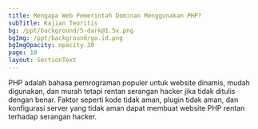 ```yaml
---
title: Mengapa Web Pemerintah Dominan Menggunakan PHP?
subTitle: Kajian Teoritis
bg: /ppt/background/5-dark@1.5x.png
bgImg: /ppt/background/go.id.png
bgImgOpacity: opacity-30
page: 10
layout: SectionText
---
```


PHP adalah bahasa pemrograman populer untuk website dinamis, mudah digunakan, dan murah tetapi rentan serangan hacker jika tidak ditulis dengan benar. Faktor seperti kode tidak aman, plugin tidak aman, dan konfigurasi server yang tidak aman dapat membuat website PHP rentan terhadap serangan hacker.
